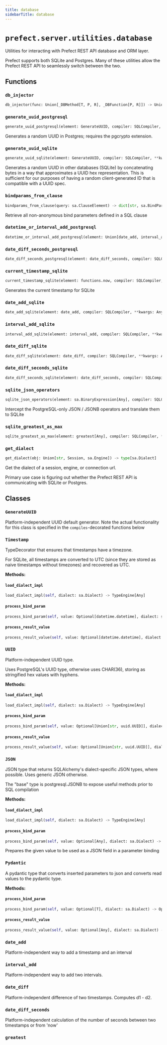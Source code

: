 ```yaml
---
title: database
sidebarTitle: database
---
```


# `prefect.server.utilities.database`



Utilities for interacting with Prefect REST API database and ORM layer.

Prefect supports both SQLite and Postgres. Many of these utilities
allow the Prefect REST API to seamlessly switch between the two.


## Functions

### `db_injector` <sup><a href="https://github.com/prefecthq/prefect/blob/main/src/prefect/server/utilities/database.py#L77" target="_blank"><Icon icon="github" style="width: 14px; height: 14px;" /></a></sup>

```python
db_injector(func: Union[_DBMethod[T, P, R], _DBFunction[P, R]]) -> Union[_Method[T, P, R], _Function[P, R]]
```

### `generate_uuid_postgresql` <sup><a href="https://github.com/prefecthq/prefect/blob/main/src/prefect/server/utilities/database.py#L96" target="_blank"><Icon icon="github" style="width: 14px; height: 14px;" /></a></sup>

```python
generate_uuid_postgresql(element: GenerateUUID, compiler: SQLCompiler, **kwargs: Any) -> str
```


Generates a random UUID in Postgres; requires the pgcrypto extension.


### `generate_uuid_sqlite` <sup><a href="https://github.com/prefecthq/prefect/blob/main/src/prefect/server/utilities/database.py#L107" target="_blank"><Icon icon="github" style="width: 14px; height: 14px;" /></a></sup>

```python
generate_uuid_sqlite(element: GenerateUUID, compiler: SQLCompiler, **kwargs: Any) -> str
```


Generates a random UUID in other databases (SQLite) by concatenating
bytes in a way that approximates a UUID hex representation. This is
sufficient for our purposes of having a random client-generated ID
that is compatible with a UUID spec.


### `bindparams_from_clause` <sup><a href="https://github.com/prefecthq/prefect/blob/main/src/prefect/server/utilities/database.py#L327" target="_blank"><Icon icon="github" style="width: 14px; height: 14px;" /></a></sup>

```python
bindparams_from_clause(query: sa.ClauseElement) -> dict[str, sa.BindParameter[Any]]
```


Retrieve all non-anonymous bind parameters defined in a SQL clause


### `datetime_or_interval_add_postgresql` <sup><a href="https://github.com/prefecthq/prefect/blob/main/src/prefect/server/utilities/database.py#L425" target="_blank"><Icon icon="github" style="width: 14px; height: 14px;" /></a></sup>

```python
datetime_or_interval_add_postgresql(element: Union[date_add, interval_add, date_diff], compiler: SQLCompiler, **kwargs: Any) -> str
```

### `date_diff_seconds_postgresql` <sup><a href="https://github.com/prefecthq/prefect/blob/main/src/prefect/server/utilities/database.py#L435" target="_blank"><Icon icon="github" style="width: 14px; height: 14px;" /></a></sup>

```python
date_diff_seconds_postgresql(element: date_diff_seconds, compiler: SQLCompiler, **kwargs: Any) -> str
```

### `current_timestamp_sqlite` <sup><a href="https://github.com/prefecthq/prefect/blob/main/src/prefect/server/utilities/database.py#L507" target="_blank"><Icon icon="github" style="width: 14px; height: 14px;" /></a></sup>

```python
current_timestamp_sqlite(element: functions.now, compiler: SQLCompiler, **kwargs: Any) -> str
```


Generates the current timestamp for SQLite


### `date_add_sqlite` <sup><a href="https://github.com/prefecthq/prefect/blob/main/src/prefect/server/utilities/database.py#L515" target="_blank"><Icon icon="github" style="width: 14px; height: 14px;" /></a></sup>

```python
date_add_sqlite(element: date_add, compiler: SQLCompiler, **kwargs: Any) -> str
```

### `interval_add_sqlite` <sup><a href="https://github.com/prefecthq/prefect/blob/main/src/prefect/server/utilities/database.py#L523" target="_blank"><Icon icon="github" style="width: 14px; height: 14px;" /></a></sup>

```python
interval_add_sqlite(element: interval_add, compiler: SQLCompiler, **kwargs: Any) -> str
```

### `date_diff_sqlite` <sup><a href="https://github.com/prefecthq/prefect/blob/main/src/prefect/server/utilities/database.py#L532" target="_blank"><Icon icon="github" style="width: 14px; height: 14px;" /></a></sup>

```python
date_diff_sqlite(element: date_diff, compiler: SQLCompiler, **kwargs: Any) -> str
```

### `date_diff_seconds_sqlite` <sup><a href="https://github.com/prefecthq/prefect/blob/main/src/prefect/server/utilities/database.py#L539" target="_blank"><Icon icon="github" style="width: 14px; height: 14px;" /></a></sup>

```python
date_diff_seconds_sqlite(element: date_diff_seconds, compiler: SQLCompiler, **kwargs: Any) -> str
```

### `sqlite_json_operators` <sup><a href="https://github.com/prefecthq/prefect/blob/main/src/prefect/server/utilities/database.py#L690" target="_blank"><Icon icon="github" style="width: 14px; height: 14px;" /></a></sup>

```python
sqlite_json_operators(element: sa.BinaryExpression[Any], compiler: SQLCompiler, override_operator: Optional[OperatorType] = None, **kwargs: Any) -> str
```


Intercept the PostgreSQL-only JSON / JSONB operators and translate them to SQLite


### `sqlite_greatest_as_max` <sup><a href="https://github.com/prefecthq/prefect/blob/main/src/prefect/server/utilities/database.py#L709" target="_blank"><Icon icon="github" style="width: 14px; height: 14px;" /></a></sup>

```python
sqlite_greatest_as_max(element: greatest[Any], compiler: SQLCompiler, **kwargs: Any) -> str
```

### `get_dialect` <sup><a href="https://github.com/prefecthq/prefect/blob/main/src/prefect/server/utilities/database.py#L727" target="_blank"><Icon icon="github" style="width: 14px; height: 14px;" /></a></sup>

```python
get_dialect(obj: Union[str, Session, sa.Engine]) -> type[sa.Dialect]
```


Get the dialect of a session, engine, or connection url.

Primary use case is figuring out whether the Prefect REST API is communicating with
SQLite or Postgres.


## Classes

### `GenerateUUID` <sup><a href="https://github.com/prefecthq/prefect/blob/main/src/prefect/server/utilities/database.py#L85" target="_blank"><Icon icon="github" style="width: 14px; height: 14px;" /></a></sup>


Platform-independent UUID default generator.
Note the actual functionality for this class is specified in the
`compiles`-decorated functions below


### `Timestamp` <sup><a href="https://github.com/prefecthq/prefect/blob/main/src/prefect/server/utilities/database.py#L133" target="_blank"><Icon icon="github" style="width: 14px; height: 14px;" /></a></sup>


TypeDecorator that ensures that timestamps have a timezone.

For SQLite, all timestamps are converted to UTC (since they are stored
as naive timestamps without timezones) and recovered as UTC.


**Methods:**

#### `load_dialect_impl` <sup><a href="https://github.com/prefecthq/prefect/blob/main/src/prefect/server/utilities/database.py#L143" target="_blank"><Icon icon="github" style="width: 14px; height: 14px;" /></a></sup>

```python
load_dialect_impl(self, dialect: sa.Dialect) -> TypeEngine[Any]
```

#### `process_bind_param` <sup><a href="https://github.com/prefecthq/prefect/blob/main/src/prefect/server/utilities/database.py#L155" target="_blank"><Icon icon="github" style="width: 14px; height: 14px;" /></a></sup>

```python
process_bind_param(self, value: Optional[datetime.datetime], dialect: sa.Dialect) -> Optional[datetime.datetime]
```

#### `process_result_value` <sup><a href="https://github.com/prefecthq/prefect/blob/main/src/prefect/server/utilities/database.py#L170" target="_blank"><Icon icon="github" style="width: 14px; height: 14px;" /></a></sup>

```python
process_result_value(self, value: Optional[datetime.datetime], dialect: sa.Dialect) -> Optional[datetime.datetime]
```

### `UUID` <sup><a href="https://github.com/prefecthq/prefect/blob/main/src/prefect/server/utilities/database.py#L183" target="_blank"><Icon icon="github" style="width: 14px; height: 14px;" /></a></sup>


Platform-independent UUID type.

Uses PostgreSQL's UUID type, otherwise uses
CHAR(36), storing as stringified hex values with
hyphens.


**Methods:**

#### `load_dialect_impl` <sup><a href="https://github.com/prefecthq/prefect/blob/main/src/prefect/server/utilities/database.py#L195" target="_blank"><Icon icon="github" style="width: 14px; height: 14px;" /></a></sup>

```python
load_dialect_impl(self, dialect: sa.Dialect) -> TypeEngine[Any]
```

#### `process_bind_param` <sup><a href="https://github.com/prefecthq/prefect/blob/main/src/prefect/server/utilities/database.py#L201" target="_blank"><Icon icon="github" style="width: 14px; height: 14px;" /></a></sup>

```python
process_bind_param(self, value: Optional[Union[str, uuid.UUID]], dialect: sa.Dialect) -> Optional[str]
```

#### `process_result_value` <sup><a href="https://github.com/prefecthq/prefect/blob/main/src/prefect/server/utilities/database.py#L213" target="_blank"><Icon icon="github" style="width: 14px; height: 14px;" /></a></sup>

```python
process_result_value(self, value: Optional[Union[str, uuid.UUID]], dialect: sa.Dialect) -> Optional[uuid.UUID]
```

### `JSON` <sup><a href="https://github.com/prefecthq/prefect/blob/main/src/prefect/server/utilities/database.py#L224" target="_blank"><Icon icon="github" style="width: 14px; height: 14px;" /></a></sup>


JSON type that returns SQLAlchemy's dialect-specific JSON types, where
possible. Uses generic JSON otherwise.

The "base" type is postgresql.JSONB to expose useful methods prior
to SQL compilation


**Methods:**

#### `load_dialect_impl` <sup><a href="https://github.com/prefecthq/prefect/blob/main/src/prefect/server/utilities/database.py#L238" target="_blank"><Icon icon="github" style="width: 14px; height: 14px;" /></a></sup>

```python
load_dialect_impl(self, dialect: sa.Dialect) -> TypeEngine[Any]
```

#### `process_bind_param` <sup><a href="https://github.com/prefecthq/prefect/blob/main/src/prefect/server/utilities/database.py#L246" target="_blank"><Icon icon="github" style="width: 14px; height: 14px;" /></a></sup>

```python
process_bind_param(self, value: Optional[Any], dialect: sa.Dialect) -> Optional[Any]
```

Prepares the given value to be used as a JSON field in a parameter binding


### `Pydantic` <sup><a href="https://github.com/prefecthq/prefect/blob/main/src/prefect/server/utilities/database.py#L267" target="_blank"><Icon icon="github" style="width: 14px; height: 14px;" /></a></sup>


A pydantic type that converts inserted parameters to
json and converts read values to the pydantic type.


**Methods:**

#### `process_bind_param` <sup><a href="https://github.com/prefecthq/prefect/blob/main/src/prefect/server/utilities/database.py#L306" target="_blank"><Icon icon="github" style="width: 14px; height: 14px;" /></a></sup>

```python
process_bind_param(self, value: Optional[T], dialect: sa.Dialect) -> Optional[str]
```

#### `process_result_value` <sup><a href="https://github.com/prefecthq/prefect/blob/main/src/prefect/server/utilities/database.py#L320" target="_blank"><Icon icon="github" style="width: 14px; height: 14px;" /></a></sup>

```python
process_result_value(self, value: Optional[Any], dialect: sa.Dialect) -> Optional[T]
```

### `date_add` <sup><a href="https://github.com/prefecthq/prefect/blob/main/src/prefect/server/utilities/database.py#L346" target="_blank"><Icon icon="github" style="width: 14px; height: 14px;" /></a></sup>


Platform-independent way to add a timestamp and an interval


### `interval_add` <sup><a href="https://github.com/prefecthq/prefect/blob/main/src/prefect/server/utilities/database.py#L365" target="_blank"><Icon icon="github" style="width: 14px; height: 14px;" /></a></sup>


Platform-independent way to add two intervals.


### `date_diff` <sup><a href="https://github.com/prefecthq/prefect/blob/main/src/prefect/server/utilities/database.py#L384" target="_blank"><Icon icon="github" style="width: 14px; height: 14px;" /></a></sup>


Platform-independent difference of two timestamps. Computes d1 - d2.


### `date_diff_seconds` <sup><a href="https://github.com/prefecthq/prefect/blob/main/src/prefect/server/utilities/database.py#L401" target="_blank"><Icon icon="github" style="width: 14px; height: 14px;" /></a></sup>


Platform-independent calculation of the number of seconds between two timestamps or from 'now'


### `greatest` <sup><a href="https://github.com/prefecthq/prefect/blob/main/src/prefect/server/utilities/database.py#L704" target="_blank"><Icon icon="github" style="width: 14px; height: 14px;" /></a></sup>
